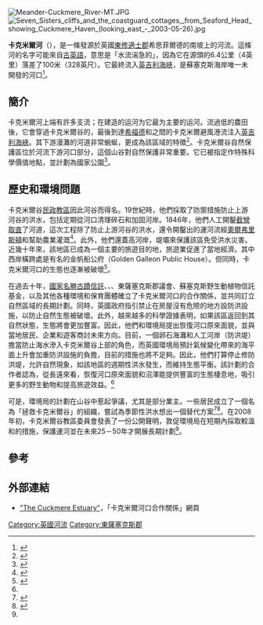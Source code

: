 {{NoteTA
|G1 = UK_Places
|1=zh-cn:英吉利海峡;zh-hk:英倫海峽;zh-tw:英吉利海峽
|2=zh-cn:布赖顿;zh-hk:白禮頓;zh-tw:布萊頓
|3=zh-cn:布赖顿-霍夫;zh-hk:白禮頓及霍夫;zh-tw:布萊頓-霍夫
|4=zh-cn:萨塞克斯;zh-hk:修適士;zh-tw:薩塞克斯;
}}
{{Infobox river
 | river_name      = 卡克米爾河
 | image_name      = Cuckmere haven.jpg
 | caption         = 從卡克米爾避風港向西望的景色
 | origin          = 希思菲爾德附近
 | mouth           = 英吉利海峽
 | basin_countries = {{GBR}}
 | length          =
 | elevation       =
 | mouth_elevation =
 | discharge       =
 | watershed       =
}}
[[Image:Meander-Cuckmere_River-MT.JPG|thumb]]
[[Image:Seven_Sisters_cliffs_and_the_coastguard_cottages,_from_Seaford_Head_showing_Cuckmere_Haven_(looking_east_-_2003-05-26).jpg|thumb]]

'''卡克米爾河'''（{{lang-en|River Cuckmere}}），是一條發源於英國[[東修適士郡|東修適士郡]]希思菲爾德{{link-en|威爾德地區|Weald}}的南坡上的河流。這條河的名字可能來自[[古英語|古英語]]，意思是「水流湍急的」，因為它在源頭的6.4公里（4英里）落差了100米（328英尺）。它最終流入[[英吉利海峽|英吉利海峽]]，是蘇塞克斯海岸唯一未開發的河口<ref>{{cite web|url=http://www.waterscape.com/canals-and-rivers/river-cuckmere|title=Canals and rivers|author=Canal & River Trust|work=waterscape.com|access-date=2015-06-09|archive-date=2012-06-24|archive-url=https://web.archive.org/web/20120624005813/http://www.waterscape.com/canals-and-rivers/river-cuckmere|dead-url=no}}</ref>。

==簡介==
卡克米爾河上端有許多支流；在{{link-en|郝林萊|Hellingly}}建造的运河为它最为主要的运河。流過低{{link-en|威爾德地區|Weald}}的農田後，它會穿過卡克米爾谷的{{link-en|南部丘陵|South Downs}}，最後到達[[西福德_(東薩塞克斯郡)|希福德]]和{{link-en|七姐妹懸崖|Seven Sisters, Sussex}}之間的卡克米爾避風港流注入[[英吉利海峽|英吉利海峽]]。其下游漫灘的河道非常蜿蜒，更成為該區域的特徵<ref>{{cite web|url=http://apps.environment-agency.gov.uk/flood/34681.aspx?area=065WAF451|title=Environment Agency - Flood Warning Area Detail|work=environment-agency.gov.uk|access-date=2015-06-09|archive-date=2016-03-06|archive-url=https://web.archive.org/web/20160306180830/http://apps.environment-agency.gov.uk/flood/34681.aspx?area=065WAF451|dead-url=no}}</ref>。卡克米爾谷自然保護區位於河流下游河口部分，這個山谷對自然保護非常重要。它已被指定作特殊科學價值地點，並計劃為國家公園<ref name=Whitbread>{{cite web|url=http://tonywhitbread.blogspot.com/2009/01/congratulations-to-environment-agency.html|title=Tony Whitbread|author=Tony Whitbread|work=tonywhitbread.blogspot.com|access-date=2015-06-09|archive-date=2016-03-15|archive-url=https://web.archive.org/web/20160315074512/http://tonywhitbread.blogspot.com/2009/01/congratulations-to-environment-agency.html|dead-url=no}}</ref>。

==歷史和環境問題==
卡克米爾谷[[民政教區|民政教區]]因此河谷而得名。19世紀時，他們採取了防禦措施防止上游河谷的洪水，包括定期從河口清理碎石和加固河岸。1846年，他們人工開鑿[[截彎取直|截彎取直]]了河道，這次工程除了防止上游河谷的洪水，還令開鑿出的運河流經[[奧爾弗里斯頓|奧爾弗里斯頓]]和幫助農業灌溉<ref name=Message>{{cite web|url=http://www.highbeam.com/doc/1G1-173612744.html|title='Dangerous message' over Cuckmere's future.|work=highbeam.com|access-date=2015-06-09|archive-url=https://web.archive.org/web/20121106114150/http://www.highbeam.com/doc/1G1-173612744.html|archive-date=2012-11-06|dead-url=yes}}</ref>。此外，他們還蓋高河岸，堤壩來保護該區免受洪水災害。近幾十年來，該地區已成為一個主要的旅遊目的地，旅遊業促進了當地經濟。其中西岸{{link-en|A259公路|A259_road}}橫跨處是有名的金帆船公府（Golden Galleon Public House）。但同時，卡克米爾河口的生態也逐漸被破壞<ref>{{cite web|url=http://environment.data.gov.uk/catchment-planning/ManagementCatchment/13/Summary|title=Environment Agency - Catchment Data Explorer|publisher=|accessdate=11 June 2015}}</ref>。

在過去十年，[[國家名勝古蹟信託|國家名勝古蹟信託]]、{{link-en|自然英格蘭|Natural England}}、{{link-en|英國環境局|Environment Agency}}、東薩塞克斯郡議會、蘇塞克斯野生動植物信託基金，以及其他各種環境和保育團體確立了卡克米爾河口的合作關係，並共同訂立自然區域的長期計劃。同時，英國政府指引禁止在房屋沒有危險的地方設防洪設施，以防止自然生態被破壞。此外，越來越多的科學證據表明，如果該區返回到其自然狀態，生態將會更加豐富。因此，他們和環境局提出恢復河口原來面貌，並與當地居民、企業和遊客商討未來方向。目前，一個卵石海灘和人工河岸（防洪堤）擔當防止海水滲入卡克米爾谷上部的角色，而英國環境局預計氣候變化帶來的海平面上升會加重防洪設施的負擔，目前的措施也將不足夠。因此，他們打算停止修防洪堤，允許自然現象，如該地區的週期性洪水發生，而維持生態平衡。該計劃的合作者認為，從長遠來看，恢復河口原來面貌和沼澤能提供豐富的生態棲息地，吸引更多的野生動物和提高旅遊效益。<ref name=Cuckmere/>

可是，環境局的計劃在山谷中惹起爭議，尤其是部分業主。一些居民成立了一個名為「拯救卡克米爾谷」的組織，嘗試為季節性洪水想出一個替代方案<ref name=Cuckmere>{{cite web|url=http://www.highbeam.com/doc/1G1-169981057.html|title=Cuckmere Valley flood plans to be revealed.|work=highbeam.com|access-date=2015-06-09|archive-url=https://web.archive.org/web/20121106114159/http://www.highbeam.com/doc/1G1-169981057.html|archive-date=2012-11-06|dead-url=yes}}</ref><ref name=Alternate>{{cite web|url=http://www.highbeam.com/doc/1G1-182603048.html|title=ALTERNATIVE PLAN FOR CUCKMERE VALLEY?|work=highbeam.com|access-date=2015-06-09|archive-url=https://web.archive.org/web/20121106115752/http://www.highbeam.com/doc/1G1-182603048.html|archive-date=2012-11-06|dead-url=yes}}</ref>。在2008年初，卡克米爾谷教區委員會發表了一份公開聲明，敦促環境局在短期內採取較溫和的措施，保護運河並在未來25－50年才開展長期計劃<ref name=Message/>。

==參考==
{{Reflist}}

==外部連結==
*[https://web.archive.org/web/20100513003324/http://www.cuckmere.org.uk/ "The Cuckmere Estuary"]，「卡克米爾河口合作關係」網頁

{{Coord|50|45|34.1|N|0|8|54|E|display=title|type:river_region:GB}}

[[Category:英國河流|Category:英國河流]]
[[Category:東薩塞克斯郡|Category:東薩塞克斯郡]]